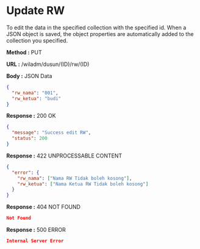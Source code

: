 
# Update RW

To edit the data in the specified collection with the specified id.
When a JSON object is saved, the object properties are automatically added to the collection you specified.

**Method :** <Badge variant="info">PUT</Badge>

**URL :** <Badge variant="dark">/wiladm/dusun/(ID)/rw/(ID)</Badge>

**Body :** <Badge variant="warning">JSON Data</Badge>

```json
{
  "rw_nama": "001",
  "rw_ketua": "budi"
}
```

**Response :** <BadgeOutline variant="success">200 OK</BadgeOutline>

```json
{
  "message": "Success edit RW",
  "status": 200
}
```

**Response :** <BadgeOutline variant="info">422 UNPROCESSABLE CONTENT</BadgeOutline>

```json
{
  "error": {
    "rw_nama": ["Nama RW Tidak boleh kosong"],
    "rw_ketua": ["Nama Ketua RW Tidak boleh kosong"]
  }
}
```

**Response :** <BadgeOutline variant="warning">404 NOT FOUND</BadgeOutline>

```json
Not Found
```

**Response :** <BadgeOutline variant="danger">500 ERROR</BadgeOutline>

```json
Internal Server Error
```
